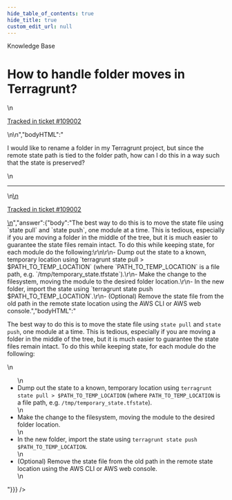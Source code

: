 ```yaml
---
hide_table_of_contents: true
hide_title: true
custom_edit_url: null
---
```



<CenterLayout>
<span class="title">Knowledge Base</span>
<h1>How to handle folder moves in Terragrunt?</h1>
<GitHub json={{"id":"D_kwDOF8slf84AQHpJ","number":510,"author":{"login":"yorinasub17"},"title":"How to handle folder moves in Terragrunt?","body":"\nI would like to rename a folder in my Terragrunt project, but since the remote state path is tied to the folder path, how can I do this in a way such that the state is preserved?\n\n---\n\n<ins datetime=\"2022-07-18T13:47:27Z\">\n  <p><a href=\"https://support.gruntwork.io/hc/requests/109002\">Tracked in ticket #109002</a></p>\n</ins>\n","bodyHTML":"<p dir=\"auto\">I would like to rename a folder in my Terragrunt project, but since the remote state path is tied to the folder path, how can I do this in a way such that the state is preserved?</p>\n<hr>\n<ins datetime=\"2022-07-18T13:47:27Z\">\n  <p dir=\"auto\"><a href=\"https://support.gruntwork.io/hc/requests/109002\" rel=\"nofollow\">Tracked in ticket #109002</a></p>\n</ins>","answer":{"body":"The best way to do this is to move the state file using `state pull` and `state push`, one module at a time. This is tedious, especially if you are moving a folder in the middle of the tree, but it is much easier to guarantee the state files remain intact. To do this while keeping state, for each module do the following:\r\n\r\n- Dump out the state to a known, temporary location using `terragrunt state pull > $PATH_TO_TEMP_LOCATION` (where `PATH_TO_TEMP_LOCATION` is a file path, e.g. `/tmp/temporary_state.tfstate`).\r\n- Make the change to the filesystem, moving the module to the desired folder location.\r\n- In the new folder, import the state using `terragrunt state push $PATH_TO_TEMP_LOCATION`.\r\n- (Optional) Remove the state file from the old path in the remote state location using the AWS CLI or AWS web console.","bodyHTML":"<p dir=\"auto\">The best way to do this is to move the state file using <code class=\"notranslate\">state pull</code> and <code class=\"notranslate\">state push</code>, one module at a time. This is tedious, especially if you are moving a folder in the middle of the tree, but it is much easier to guarantee the state files remain intact. To do this while keeping state, for each module do the following:</p>\n<ul dir=\"auto\">\n<li>Dump out the state to a known, temporary location using <code class=\"notranslate\">terragrunt state pull &gt; $PATH_TO_TEMP_LOCATION</code> (where <code class=\"notranslate\">PATH_TO_TEMP_LOCATION</code> is a file path, e.g. <code class=\"notranslate\">/tmp/temporary_state.tfstate</code>).</li>\n<li>Make the change to the filesystem, moving the module to the desired folder location.</li>\n<li>In the new folder, import the state using <code class=\"notranslate\">terragrunt state push $PATH_TO_TEMP_LOCATION</code>.</li>\n<li>(Optional) Remove the state file from the old path in the remote state location using the AWS CLI or AWS web console.</li>\n</ul>"}}} />

</CenterLayout>
  

<!-- ##DOCS-SOURCER-START
{
  "sourcePlugin": "github-discussions",
  "hash": "d8058ab5b6b719430f0188250af5155f"
}
##DOCS-SOURCER-END -->
